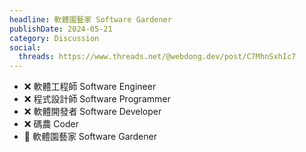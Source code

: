 ```yaml
---
headline: 軟體園藝家 Software Gardener
publishDate: 2024-05-21
category: Discussion
social:
  threads: https://www.threads.net/@webdong.dev/post/C7MhnSxhIc7
---
```


- ❌ 軟體工程師 Software Engineer
- ❌ 程式設計師 Software Programmer
- ❌ 軟體開發者 Software Developer
- ❌ 碼農 Coder
- 🌵 軟體園藝家 Software Gardener
